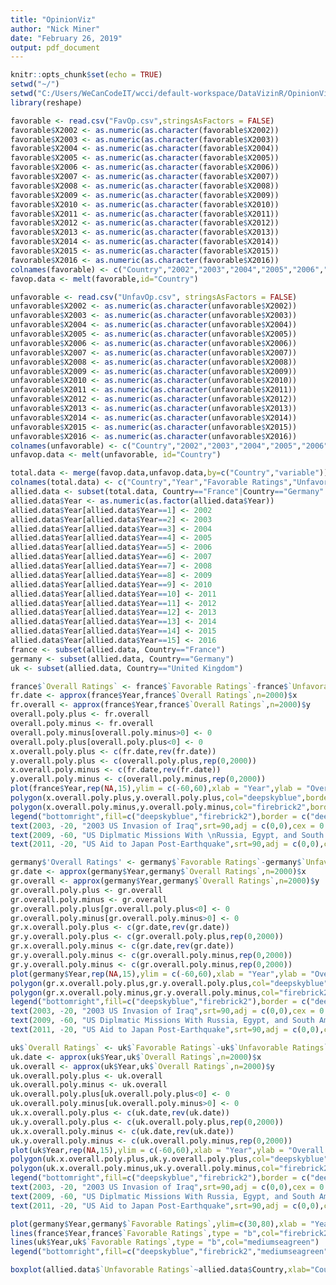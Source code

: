 ```yaml
---
title: "OpinionViz"
author: "Nick Miner"
date: "February 26, 2019"
output: pdf_document
---
```


```r
knitr::opts_chunk$set(echo = TRUE)
setwd("~/")
setwd("C:/Users/WeCanCodeIT/wcci/default-workspace/DataVizinR/OpinionViz")
library(reshape)
```

```r
favorable <- read.csv("FavOp.csv",stringsAsFactors = FALSE)
favorable$X2002 <- as.numeric(as.character(favorable$X2002))
favorable$X2003 <- as.numeric(as.character(favorable$X2003))
favorable$X2004 <- as.numeric(as.character(favorable$X2004))
favorable$X2005 <- as.numeric(as.character(favorable$X2005))
favorable$X2006 <- as.numeric(as.character(favorable$X2006))
favorable$X2007 <- as.numeric(as.character(favorable$X2007))
favorable$X2008 <- as.numeric(as.character(favorable$X2008))
favorable$X2009 <- as.numeric(as.character(favorable$X2009))
favorable$X2010 <- as.numeric(as.character(favorable$X2010))
favorable$X2011 <- as.numeric(as.character(favorable$X2011))
favorable$X2012 <- as.numeric(as.character(favorable$X2012))
favorable$X2013 <- as.numeric(as.character(favorable$X2013))
favorable$X2014 <- as.numeric(as.character(favorable$X2014))
favorable$X2015 <- as.numeric(as.character(favorable$X2015))
favorable$X2016 <- as.numeric(as.character(favorable$X2016))
colnames(favorable) <- c("Country","2002","2003","2004","2005","2006","2007","2008","2009","2010","2011","2012","2013","2014","2015","2016")
favop.data <- melt(favorable,id="Country")
```

```r
unfavorable <- read.csv("UnfavOp.csv", stringsAsFactors = FALSE)
unfavorable$X2002 <- as.numeric(as.character(unfavorable$X2002))
unfavorable$X2003 <- as.numeric(as.character(unfavorable$X2003))
unfavorable$X2004 <- as.numeric(as.character(unfavorable$X2004))
unfavorable$X2005 <- as.numeric(as.character(unfavorable$X2005))
unfavorable$X2006 <- as.numeric(as.character(unfavorable$X2006))
unfavorable$X2007 <- as.numeric(as.character(unfavorable$X2007))
unfavorable$X2008 <- as.numeric(as.character(unfavorable$X2008))
unfavorable$X2009 <- as.numeric(as.character(unfavorable$X2009))
unfavorable$X2010 <- as.numeric(as.character(unfavorable$X2010))
unfavorable$X2011 <- as.numeric(as.character(unfavorable$X2011))
unfavorable$X2012 <- as.numeric(as.character(unfavorable$X2012))
unfavorable$X2013 <- as.numeric(as.character(unfavorable$X2013))
unfavorable$X2014 <- as.numeric(as.character(unfavorable$X2014))
unfavorable$X2015 <- as.numeric(as.character(unfavorable$X2015))
unfavorable$X2016 <- as.numeric(as.character(unfavorable$X2016))
colnames(unfavorable) <- c("Country","2002","2003","2004","2005","2006","2007","2008","2009","2010","2011","2012","2013","2014","2015","2016")
unfavop.data <- melt(unfavorable, id="Country")
```

```r
total.data <- merge(favop.data,unfavop.data,by=c("Country","variable"))
colnames(total.data) <- c("Country","Year","Favorable Ratings","Unfavorable Ratings")
allied.data <- subset(total.data, Country=="France"|Country=="Germany"|Country=="United Kingdom")
allied.data$Year <- as.numeric(as.factor(allied.data$Year))
allied.data$Year[allied.data$Year==1] <- 2002
allied.data$Year[allied.data$Year==2] <- 2003
allied.data$Year[allied.data$Year==3] <- 2004
allied.data$Year[allied.data$Year==4] <- 2005
allied.data$Year[allied.data$Year==5] <- 2006
allied.data$Year[allied.data$Year==6] <- 2007
allied.data$Year[allied.data$Year==7] <- 2008
allied.data$Year[allied.data$Year==8] <- 2009
allied.data$Year[allied.data$Year==9] <- 2010
allied.data$Year[allied.data$Year==10] <- 2011
allied.data$Year[allied.data$Year==11] <- 2012
allied.data$Year[allied.data$Year==12] <- 2013
allied.data$Year[allied.data$Year==13] <- 2014
allied.data$Year[allied.data$Year==14] <- 2015
allied.data$Year[allied.data$Year==15] <- 2016
france <- subset(allied.data, Country=="France")
germany <- subset(allied.data, Country=="Germany")
uk <- subset(allied.data, Country=="United Kingdom")
```

```r
france$`Overall Ratings` <- france$`Favorable Ratings`-france$`Unfavorable Ratings`
fr.date <- approx(france$Year,france$`Overall Ratings`,n=2000)$x
fr.overall <- approx(france$Year,france$`Overall Ratings`,n=2000)$y
overall.poly.plus <- fr.overall
overall.poly.minus <- fr.overall
overall.poly.minus[overall.poly.minus>0] <- 0
overall.poly.plus[overall.poly.plus<0] <- 0
x.overall.poly.plus <- c(fr.date,rev(fr.date))
y.overall.poly.plus <- c(overall.poly.plus,rep(0,2000))
x.overall.poly.minus <- c(fr.date,rev(fr.date))
y.overall.poly.minus <- c(overall.poly.minus,rep(0,2000))
plot(france$Year,rep(NA,15),ylim = c(-60,60),xlab = "Year",ylab = "Overall Opinion Ratings by Year",main = "France's Opinion Ratings of US Foreign Intervention")
polygon(x.overall.poly.plus,y.overall.poly.plus,col="deepskyblue",border = NA)
polygon(x.overall.poly.minus,y.overall.poly.minus,col="firebrick2",border = NA)
legend("bottomright",fill=c("deepskyblue","firebrick2"),border = c("deepskyblue","firebrick2"),legend=c("Overall Approval","Overall Disapproval"),cex = 0.75)
text(2003, -20, "2003 US Invasion of Iraq",srt=90,adj = c(0,0),cex = 0.75)
text(2009, -60, "US Diplmatic Missions With \nRussia, Egypt, and South America",srt=90,adj = c(0,0),cex = 0.75)
text(2011, -20, "US Aid to Japan Post-Earthquake",srt=90,adj = c(0,0),cex = 0.75)
```

```r
germany$'Overall Ratings' <- germany$`Favorable Ratings`-germany$`Unfavorable Ratings`
gr.date <- approx(germany$Year,germany$`Overall Ratings`,n=2000)$x
gr.overall <- approx(germany$Year,germany$`Overall Ratings`,n=2000)$y
gr.overall.poly.plus <- gr.overall
gr.overall.poly.minus <- gr.overall
gr.overall.poly.plus[gr.overall.poly.plus<0] <- 0
gr.overall.poly.minus[gr.overall.poly.minus>0] <- 0
gr.x.overall.poly.plus <- c(gr.date,rev(gr.date))
gr.y.overall.poly.plus <- c(gr.overall.poly.plus,rep(0,2000))
gr.x.overall.poly.minus <- c(gr.date,rev(gr.date))
gr.y.overall.poly.minus <- c(gr.overall.poly.minus,rep(0,2000))
gr.y.overall.poly.minus <- c(gr.overall.poly.minus,rep(0,2000))
plot(germany$Year,rep(NA,15),ylim = c(-60,60),xlab = "Year",ylab = "Overall Opinion Ratings By Year",main = "Germany's Opinion Ratings of US Foreign Intervention")
polygon(gr.x.overall.poly.plus,gr.y.overall.poly.plus,col="deepskyblue",border = NA)
polygon(gr.x.overall.poly.minus,gr.y.overall.poly.minus,col="firebrick2",border = NA)
legend("bottomright",fill=c("deepskyblue","firebrick2"),border = c("deepskyblue","firebrick2"),legend=c("Overall Approval","Overall Disapproval"),cex = 0.75)
text(2003, -20, "2003 US Invasion of Iraq",srt=90,adj = c(0,0),cex = 0.75)
text(2009, -60, "US Diplmatic Missions With Russia, Egypt, and South America",srt=90,adj = c(0,0),cex = 0.75)
text(2011, -20, "US Aid to Japan Post-Earthquake",srt=90,adj = c(0,0),cex = 0.75)
```

```r
uk$`Overall Ratings` <- uk$`Favorable Ratings`-uk$`Unfavorable Ratings`
uk.date <- approx(uk$Year,uk$`Overall Ratings`,n=2000)$x
uk.overall <- approx(uk$Year,uk$`Overall Ratings`,n=2000)$y
uk.overall.poly.plus <- uk.overall
uk.overall.poly.minus <- uk.overall
uk.overall.poly.plus[uk.overall.poly.plus<0] <- 0
uk.overall.poly.minus[uk.overall.poly.minus>0] <- 0
uk.x.overall.poly.plus <- c(uk.date,rev(uk.date))
uk.y.overall.poly.plus <- c(uk.overall.poly.plus,rep(0,2000))
uk.x.overall.poly.minus <- c(uk.date,rev(uk.date))
uk.y.overall.poly.minus <- c(uk.overall.poly.minus,rep(0,2000))
plot(uk$Year,rep(NA,15),ylim = c(-60,60),xlab = "Year",ylab = "Overall Opinion Ratings By Year",main = "UK's Opinion Ratings of US Foreign Intervention")
polygon(uk.x.overall.poly.plus,uk.y.overall.poly.plus,col="deepskyblue",border = NA)
polygon(uk.x.overall.poly.minus,uk.y.overall.poly.minus,col="firebrick2",border = NA)
legend("bottomright",fill=c("deepskyblue","firebrick2"),border = c("deepskyblue","firebrick2"),legend=c("Overall Approval","Overall Disapproval"),cex = 0.75)
text(2003, -20, "2003 US Invasion of Iraq",srt=90,adj = c(0,0),cex = 0.75)
text(2009, -60, "US Diplmatic Missions With Russia, Egypt, and South America",srt=90,adj = c(0,0),cex = 0.75)
text(2011, -20, "US Aid to Japan Post-Earthquake",srt=90,adj = c(0,0),cex = 0.75)
```

```r
plot(germany$Year,germany$`Favorable Ratings`,ylim=c(30,80),xlab = "Year",ylab = "Overall Opinion Ratings by Year",main = "France, Germany and UK's Favorable Opinion of US Foreign Intervention",type = "b",col="deepskyblue")
lines(france$Year,france$`Favorable Ratings`,type = "b",col="firebrick2")
lines(uk$Year,uk$`Favorable Ratings`,type = "b",col="mediumseagreen")
legend("bottomright",fill=c("deepskyblue","firebrick2","mediumseagreen"),border = c("deepskyblue","firebrick2","mediumseagreen"),legend=c("Germany Approval","France Approval","United Kingdom Approval"),cex = 0.75)
```

```r
boxplot(allied.data$`Unfavorable Ratings`~allied.data$Country,xlab="Country",ylab="Percentage of Country Responding Unfavorable",ylim=c(15,70),main="Percentage of Country Responding With An Unfavorable Opinon \nTo US Foreign Intervention From 2002-2016",sep="",col=c("firebrick2","deepskyblue","mediumseagreen"))
```

